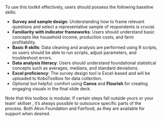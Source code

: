To use this toolkit effectively, users should possess the following baseline skills:

* **Survey and sample design**: Understanding how to frame relevant questions and select a representative sample of respondents is crucial.  
* **Familiarity with indicator frameworks**: Users should understand basic concepts like household income, production costs, and farm profitability.  
* **Basic R skills**: Data cleaning and analysis are performed using R scripts, so users should be able to run scripts, adjust parameters, and troubleshoot errors.  
* **Data analysis literacy**: Users should understand foundational statistical concepts such as averages, medians, and standard deviations.  
* **Excel proficiency**: The survey design tool is Excel-based and will be uploaded to KoboToolbox for data collection.  
* Optional but helpful: comfort using **Canva** and **Flourish** for creating engaging visuals in the final slide deck.

Note that this toolbox is modular. If certain steps fall outside yours or your team’ skillset , it’s always possible to outsource specific parts of the process. Both Akvo Foundation and Fairfood, as they are available for support when desired.